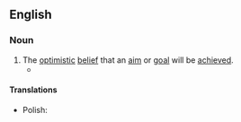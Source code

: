 ==English==

===Noun===
{{en-plural noun}}

# The [[optimistic]] [[belief]] that an [[aim]] or [[goal]] will be [[achieve]]d.
#* {{quote-song|en|lyricist={{w|Sammy Cahn}}|composer={{w|Jimmy Van Heusen}}|title=[[w:High Hopes (Frank Sinatra song)|High Hopes]]|album=[[w:All the Way (Frank Sinatra album)|All the Way]]|artist={{w|Frank Sinatra}} and {{w|Eddie Hodges}}|year=1959|passage=Just what makes that little old ant / Think he'll move a big rubber plant? / Anyone knows an ant can't / Move a rubber tree plant / But he's got '''high hopes''', he's got '''high hopes''' / he's got high apple pie, in the sky hopes{{nb...}}|note=from the film ''{{w|A Hole in the Head}}'' (1959)}}

====Translations====
{{trans-top}}
{{trans-mid}}
* Polish: {{t|pl|[[w różowych barwach|różowe kolory]]|m-p}}
{{trans-bottom}}